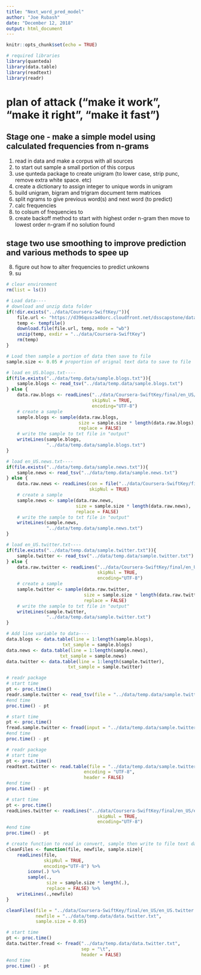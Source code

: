 ```yaml
---
title: "Next_word_pred_model"
author: "Joe Rubash"
date: "December 12, 2018"
output: html_document
---
```


```r
knitr::opts_chunk$set(echo = TRUE)

# required libraries
library(quanteda)
library(data.table)
library(readtext)
library(readr)

```

# plan of attack ("make it work", "make it right", "make it fast")
## Stage one - make a simple model using calculated frequencies from n-grams
1. read in data and make a corpus with all sources
2. to start out sample a small portion of this corpus
3. use qunteda package to create unigram (to lower case, strip punc, remove extra 
white space. etc)
4. create a dictionary to assign integer to unique words in unigram
5. build unigram, bigram and trigram document term matrices
6. split ngrams to give previous word(s) and next word (to predict)
7. calc frequencies
8. to colsum of frequencies to
9. create backoff method to start with highest order n-gram then move to lowest
order n-gram if no solution found


## stage two use smoothing to improve prediction and various methods to spee up
8. figure out how to alter frequencies to predict unkowns
9. su

```r
# clear environment
rm(list = ls())

# Load data----
# download and unzip data folder
if(!dir.exists("../data/Coursera-SwiftKey/")){
    file.url <- "https://d396qusza40orc.cloudfront.net/dsscapstone/dataset/Coursera-SwiftKey.zip"
    temp <- tempfile()
    download.file(file.url, temp, mode = "wb")
    unzip(temp, exdir = "../data/Coursera-SwiftKey")
    rm(temp)
}

# Load then sample a portion of data then save to file
sample.size <- 0.05 # proportion of orignal text data to save to file

# load en_US.blogs.txt----
if(file.exists("../data/temp.data/sample.blogs.txt")){
    sample.blogs <- read_tsv("../data/temp.data/sample.blogs.txt")
} else {
    data.raw.blogs <- readLines("../data/Coursera-SwiftKey/final/en_US/en_US.blogs.txt",
                                skipNul = TRUE,
                                encoding="UTF-8")
    # create a sample
    sample.blogs <- sample(data.raw.blogs,
                           size = sample.size * length(data.raw.blogs),
                           replace = FALSE)
    # write the sample to txt file in "output"
    writeLines(sample.blogs,
               "../data/temp.data/sample.blogs.txt")
}

# load en_US.news.txt----
if(file.exists("../data/temp.data/sample.news.txt")){
    sample.news <- read_tsv("../data/temp.data/sample.news.txt")
} else {
    data.raw.news <- readLines(con = file("../data/Coursera-SwiftKey/final/en_US/en_US.news.txt", "rb"),
                               skipNul = TRUE)
    # create a sample
    sample.news <- sample(data.raw.news,
                          size = sample.size * length(data.raw.news),
                          replace = FALSE)
    # write the sample to txt file in "output"
    writeLines(sample.news,
               "../data/temp.data/sample.news.txt")
}

# load en_US.twitter.txt----
if(file.exists("../data/temp.data/sample.twitter.txt")){
    sample.twitter <- read_tsv("../data/temp.data/sample.twitter.txt")
} else {
    data.raw.twitter <- readLines("../data/Coursera-SwiftKey/final/en_US/en_US.twitter.txt",
                                  skipNul = TRUE,
                                  encoding="UTF-8")
    # create a sample
    sample.twitter <- sample(data.raw.twitter,
                             size = sample.size * length(data.raw.twitter),
                             replace = FALSE)
    # write the sample to txt file in "output"
    writeLines(sample.twitter,
               "../data/temp.data/sample.twitter.txt")
}

# Add line variable to data----
data.blogs <- data.table(line = 1:length(sample.blogs),
                     txt_sample = sample.blogs)
data.news <- data.table(line = 1:length(sample.news),
                    txt_sample = sample.news)
data.twitter <- data.table(line = 1:length(sample.twitter),
                       txt_sample = sample.twitter)

```
```r
# readr package
# start time
pt <- proc.time() 
readr.sample.twitter <- read_tsv(file = "../data/temp.data/sample.twitter.txt")
#end time
proc.time() - pt

# start time
pt <- proc.time() 
fread.sample.twitter <- fread(input = "../data/temp.data/sample.twitter.txt")
#end time
proc.time() - pt
```
```r
# readr package
# start time
pt <- proc.time() 
readtext.twitter <- read.table(file = "../data/temp.data/sample.twitter.txt",
                             encoding = "UTF-8",
                             header = FALSE)
#end time
proc.time() - pt

# start time
pt <- proc.time() 
readLines.twitter <- readLines("../data/Coursera-SwiftKey/final/en_US/en_US.twitter.txt",
                                  skipNul = TRUE,
                                  encoding="UTF-8")
#end time
proc.time() - pt
```
```r
# create function to read in convert, sample then write to file text data
cleanFiles <- function(file, newfile, sample.size){
    readLines(file,
              skipNul = TRUE,
              encoding="UTF-8") %>%
        iconv(.) %>%
        sample(.,
               size = sample.size * length(.),
               replace = FALSE) %>% 
    writeLines(.,newfile)
}

cleanFiles(file = "../data/Coursera-SwiftKey/final/en_US/en_US.twitter.txt",
           newfile = "../data/temp.data/data.twitter.txt",
           sample.size = 0.05)

# start time
pt <- proc.time()
data.twitter.fread <- fread("../data/temp.data/data.twitter.txt",
                            sep = "\t",
                            header = FALSE)
#end time
proc.time() - pt
```

